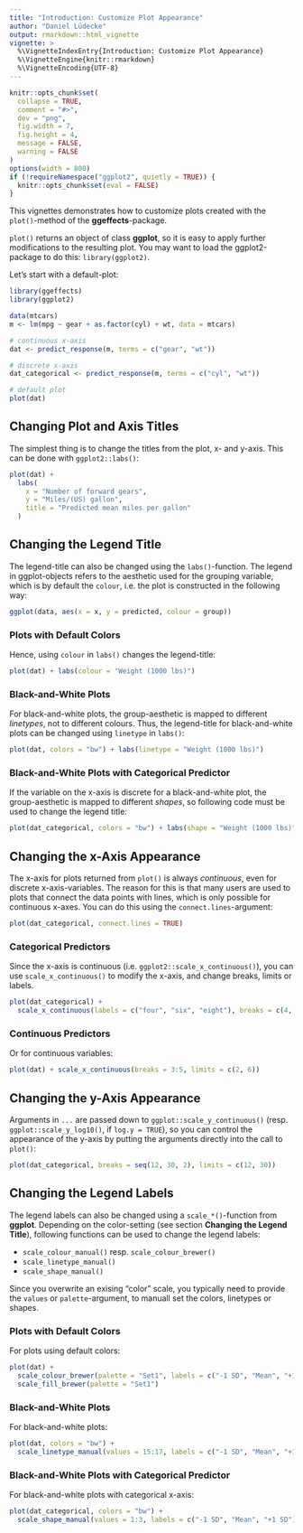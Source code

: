 ```yaml
---
title: "Introduction: Customize Plot Appearance"
author: "Daniel Lüdecke"
output: rmarkdown::html_vignette
vignette: >
  %\VignetteIndexEntry{Introduction: Customize Plot Appearance}
  %\VignetteEngine{knitr::rmarkdown}
  %\VignetteEncoding{UTF-8}
---
```


```r
knitr::opts_chunk$set(
  collapse = TRUE,
  comment = "#>",
  dev = "png",
  fig.width = 7,
  fig.height = 4,
  message = FALSE,
  warning = FALSE
)
options(width = 800)
if (!requireNamespace("ggplot2", quietly = TRUE)) {
  knitr::opts_chunk$set(eval = FALSE)
}
```

This vignettes demonstrates how to customize plots created with the `plot()`-method of the **ggeffects**-package.

`plot()` returns an object of class **ggplot**, so it is easy to apply further modifications to the resulting plot. You may want to load the ggplot2-package to do this: `library(ggplot2)`.

Let's start with a default-plot:

```r
library(ggeffects)
library(ggplot2)

data(mtcars)
m <- lm(mpg ~ gear + as.factor(cyl) + wt, data = mtcars)

# continuous x-axis
dat <- predict_response(m, terms = c("gear", "wt"))

# discrete x-axis
dat_categorical <- predict_response(m, terms = c("cyl", "wt"))

# default plot
plot(dat)
```

## Changing Plot and Axis Titles

The simplest thing is to change the titles from the plot, x- and y-axis. This can be done with `ggplot2::labs()`:

```r
plot(dat) +
  labs(
    x = "Number of forward gears",
    y = "Miles/(US) gallon",
    title = "Predicted mean miles per gallon"
  )
```

## Changing the Legend Title

The legend-title can also be changed using the `labs()`-function. The legend in ggplot-objects refers to the aesthetic used for the grouping variable, which is by default the `colour`, i.e. the plot is constructed in the following way:

```r
ggplot(data, aes(x = x, y = predicted, colour = group))
```

### Plots with Default Colors

Hence, using `colour` in `labs()` changes the legend-title:

```r
plot(dat) + labs(colour = "Weight (1000 lbs)")
```

### Black-and-White Plots

For black-and-white plots, the group-aesthetic is mapped to different _linetypes_, not to different colours. Thus, the legend-title for black-and-white plots can be changed using `linetype` in `labs()`:

```r
plot(dat, colors = "bw") + labs(linetype = "Weight (1000 lbs)")
```

### Black-and-White Plots with Categorical Predictor 

If the variable on the x-axis is discrete for a black-and-white plot, the group-aesthetic is mapped to different _shapes_, so following code must be used to change the legend title:

```r
plot(dat_categorical, colors = "bw") + labs(shape = "Weight (1000 lbs)")
```

## Changing the x-Axis Appearance

The x-axis for plots returned from `plot()` is always _continuous_, even for discrete x-axis-variables. The reason for this is that many users are used to plots that connect the data points with lines, which is only possible for continuous x-axes. You can do this using the `connect.lines`-argument:

```r
plot(dat_categorical, connect.lines = TRUE)
```

### Categorical Predictors

Since the x-axis is continuous (i.e. `ggplot2::scale_x_continuous()`), you can use `scale_x_continuous()` to modify the x-axis, and change breaks, limits or labels.

```r
plot(dat_categorical) +
  scale_x_continuous(labels = c("four", "six", "eight"), breaks = c(4, 6, 8))
```

### Continuous Predictors

Or for continuous variables:

```r
plot(dat) + scale_x_continuous(breaks = 3:5, limits = c(2, 6))
```

## Changing the y-Axis Appearance

Arguments in `...` are passed down to `ggplot::scale_y_continuous()` (resp. `ggplot::scale_y_log10()`, if `log.y = TRUE`), so you can control the appearance of the y-axis by putting the arguments directly into the call to `plot()`:

```r
plot(dat_categorical, breaks = seq(12, 30, 2), limits = c(12, 30))
```

## Changing the Legend Labels

The legend labels can also be changed using a `scale_*()`-function from **ggplot**. Depending on the color-setting (see section **Changing the Legend Title**), following functions can be used to change the legend labels:

* `scale_colour_manual()` resp. `scale_colour_brewer()`
* `scale_linetype_manual()`
* `scale_shape_manual()`

Since you overwrite an exising "color" scale, you typically need to provide the `values` or `palette`-argument, to manuall set the colors, linetypes or shapes.

### Plots with Default Colors

For plots using default colors:

```r
plot(dat) +
  scale_colour_brewer(palette = "Set1", labels = c("-1 SD", "Mean", "+1 SD")) +
  scale_fill_brewer(palette = "Set1")
```

### Black-and-White Plots

For black-and-white plots:

```r
plot(dat, colors = "bw") +
  scale_linetype_manual(values = 15:17, labels = c("-1 SD", "Mean", "+1 SD"))
```

### Black-and-White Plots with Categorical Predictor 

For black-and-white plots with categorical x-axis:

```r
plot(dat_categorical, colors = "bw") +
  scale_shape_manual(values = 1:3, labels = c("-1 SD", "Mean", "+1 SD"))
```

